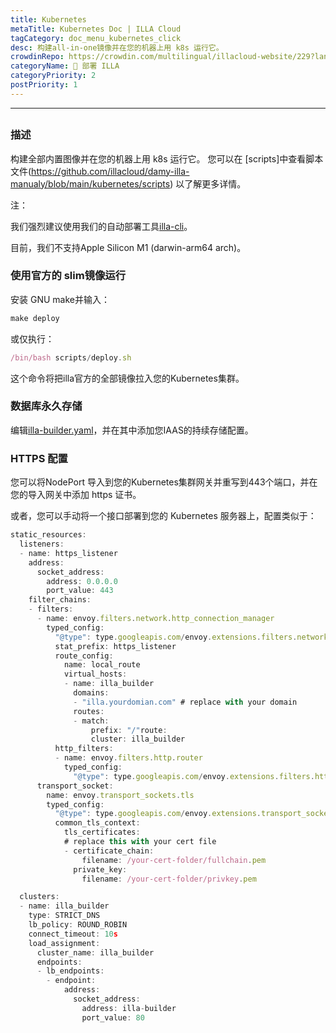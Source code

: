 ```yaml
---
title: Kubernetes
metaTitle: Kubernetes Doc | ILLA Cloud
tagCategory: doc_menu_kubernetes_click
desc: 构建all-in-one镜像并在您的机器上用 k8s 运行它。
crowdinRepo: https://crowdin.com/multilingual/illacloud-website/229?languages=zhcn&filter=basic&value=0
categoryName: 👷 部署 ILLA
categoryPriority: 2
postPriority: 1
---
```


* * *

## <h2 hidden>Kubernetes</h2>

### 描述

构建全部内置图像并在您的机器上用 k8s 运行它。 您可以在 [scripts]中查看脚本文件(https://github.com/illacloud/damy-illa-manualy/blob/main/kubernetes/scripts) 以了解更多详情。

注：

我们强烈建议使用我们的自动部署工具[illa-cli](https://github.com/illacloud/illa)。

目前，我们不支持Apple Silicon M1 (darwin-arm64 arch)。

### 使用官方的 slim镜像运行

安装 GNU make并输入：

```jsx
make deploy
```

或仅执行：

```jsx
/bin/bash scripts/deploy.sh
```

这个命令将把illa官方的全部镜像拉入您的Kubernetes集群。

### 数据库永久存储

编辑[illa-builder.yaml](https://github.com/illacloud/deply-illa-manualy/blob/main/kubernetes/illa-builder.yaml)，并在其中添加您IAAS的持续存储配置。

### HTTPS 配置

您可以将NodePort 导入到您的Kubernetes集群网关并重写到443个端口，并在您的导入网关中添加 https 证书。

或者，您可以手动将一个接口部署到您的 Kubernetes 服务器上，配置类似于：

```jsx
static_resources:
  listeners:
  - name: https_listener
    address:
      socket_address:
        address: 0.0.0.0
        port_value: 443
    filter_chains:
    - filters:
      - name: envoy.filters.network.http_connection_manager
        typed_config:
          "@type": type.googleapis.com/envoy.extensions.filters.network.http_connection_manager.v3.HttpConnectionManager
          stat_prefix: https_listener
          route_config:
            name: local_route
            virtual_hosts:
            - name: illa_builder
              domains:
              - "illa.yourdomian.com" # replace with your domain
              routes:
              - match:
                  prefix: "/"route:
                  cluster: illa_builder
          http_filters:
          - name: envoy.filters.http.router
            typed_config:
              "@type": type.googleapis.com/envoy.extensions.filters.http.router.v3.Router
      transport_socket:
        name: envoy.transport_sockets.tls
        typed_config:
          "@type": type.googleapis.com/envoy.extensions.transport_sockets.tls.v3.DownstreamTlsContext
          common_tls_context:
            tls_certificates:
            # replace this with your cert file
            - certificate_chain:
                filename: /your-cert-folder/fullchain.pem
              private_key:
                filename: /your-cert-folder/privkey.pem

  clusters:
  - name: illa_builder
    type: STRICT_DNS
    lb_policy: ROUND_ROBIN
    connect_timeout: 10s
    load_assignment:
      cluster_name: illa_builder
      endpoints:
      - lb_endpoints:
        - endpoint:
            address:
              socket_address:
                address: illa-builder
                port_value: 80
```
